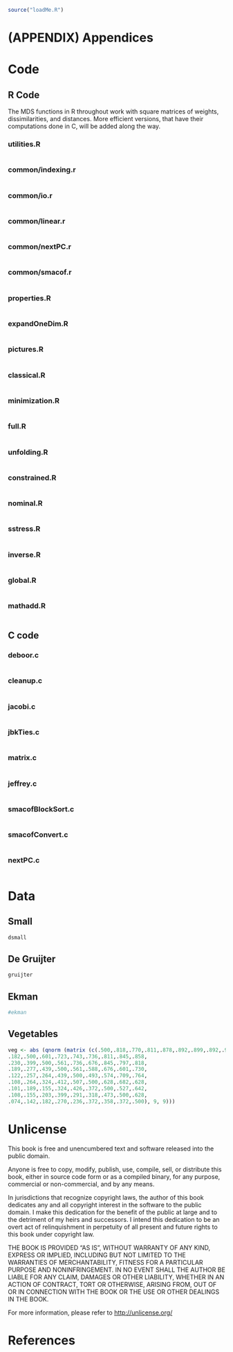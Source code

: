 

```r
source("loadMe.R")
```

# (APPENDIX) Appendices {.unnumbered}

# Code {#apcode}

## R Code {#rapcode}

The MDS functions in R throughout work with square matrices of
weights, dissimilarities, and distances. More efficient versions, 
that have their computations done in C, will be added along 
the way.

### utilities.R {#aputilitiescode}

```r
```

### common/indexing.r {#apindexingcode}

```r
```

### common/io.r {#apiocode}

```r
```

### common/linear.r {#aplinearcode}

```r
```

### common/nextPC.r {#appermcode}

```r
```

### common/smacof.r {#apsmacofcode}

```r
```

### properties.R {#apcodeprop}

```r
```

### expandOneDim.R {#apcodeexpand}

```r
```

### pictures.R {#apcodepic}

```r
```

### classical.R {#apcodeclass}

```r
```

### minimization.R {#apcodeminim}

```r
```

### full.R {#apcodefull}

```r
```

### unfolding.R {#apcodeunfold}

```r
```

### constrained.R {#apcodencons}

```r
```

### nominal.R {#apcodenominal}

```r
```

### sstress.R {#apcodesstress}

```r
```

### inverse.R {#apcodeinverse}

```r
```

### global.R {#apcodeglobal}

```r
```

### mathadd.R {#apcodemathadd}

```r
```

## C code

### deboor.c

```c
```

### cleanup.c

```c
```

### jacobi.c

```c
```

### jbkTies.c

```c
```

### matrix.c

```c
```

### jeffrey.c

```c
```

### smacofBlockSort.c

```c
```

### smacofConvert.c

```c
```

### nextPC.c

```c
```

# Data {#apdatasets}

## Small {#apdatadsmall}

```r
dsmall
```

## De Gruijter {#apdatagruijter}

```r
gruijter
```

## Ekman {#apdataekman}

```r
#ekman
```

## Vegetables {#apdataveg}

```r
veg <- abs (qnorm (matrix (c(.500,.818,.770,.811,.878,.892,.899,.892,.926,
.182,.500,.601,.723,.743,.736,.811,.845,.858,
.230,.399,.500,.561,.736,.676,.845,.797,.818,
.189,.277,.439,.500,.561,.588,.676,.601,.730,
.122,.257,.264,.439,.500,.493,.574,.709,.764,
.108,.264,.324,.412,.507,.500,.628,.682,.628,
.101,.189,.155,.324,.426,.372,.500,.527,.642,
.108,.155,.203,.399,.291,.318,.473,.500,.628,
.074,.142,.182,.270,.236,.372,.358,.372,.500), 9, 9)))
```

# Unlicense {#apunlicense}

This book is free and unencumbered text and software released into the public domain.

Anyone is free to copy, modify, publish, use, compile, sell, or
distribute this book, either in source code form or as a compiled
binary, for any purpose, commercial or non-commercial, and by any
means.

In jurisdictions that recognize copyright laws, the author 
of this book dedicates any and all copyright interest in the
software to the public domain. I make this dedication for the benefit
of the public at large and to the detriment of my heirs and
successors. I intend this dedication to be an overt act of
relinquishment in perpetuity of all present and future rights to this
book under copyright law.

THE BOOK IS PROVIDED "AS IS", WITHOUT WARRANTY OF ANY KIND,
EXPRESS OR IMPLIED, INCLUDING BUT NOT LIMITED TO THE WARRANTIES OF
MERCHANTABILITY, FITNESS FOR A PARTICULAR PURPOSE AND NONINFRINGEMENT.
IN NO EVENT SHALL THE AUTHOR BE LIABLE FOR ANY CLAIM, DAMAGES OR
OTHER LIABILITY, WHETHER IN AN ACTION OF CONTRACT, TORT OR OTHERWISE,
ARISING FROM, OUT OF OR IN CONNECTION WITH THE BOOK OR THE USE OR
OTHER DEALINGS IN THE BOOK.

For more information, please refer to <http://unlicense.org/>

# References {.unnumbered}

